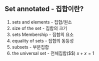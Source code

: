 ## Set annotated - 집합이란?

1. sets and elements - 집합/원소
2. size of the set - 집합의 크기
3. sets Membership - 집합의 요소
4. equality of sets - 집합의 동등성
5. subsets - 부분집합
6. the universal set - 전체집합($$)
$x+x=1$